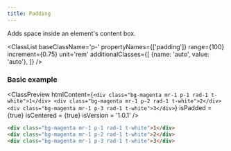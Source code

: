 ```yaml
---
title: Padding
---
```



Adds space inside an element's content box.

<ClassList 
  baseClassName='p-' 
  propertyNames={['padding']} 
  range={100} 
  increment={0.75} 
  unit='rem' 
  additionalClasses={[
    {name: 'auto', value: 'auto'},
  ]} 
/>

### Basic example

<ClassPreview
  htmlContent={`
    <div class="bg-magenta mr-1 p-1 rad-1 t-white">1</div>
    <div class="bg-magenta mr-1 p-2 rad-1 t-white">2</div>
    <div class="bg-magenta mr-1 p-3 rad-1 t-white">3</div>
  `}
  isPadded = {true}
  isCentered = {true}
  isVersion = '1.0.1'
/>

```html
<div class="bg-magenta mr-1 p-1 rad-1 t-white">1</div>
<div class="bg-magenta mr-1 p-2 rad-1 t-white">2</div>
<div class="bg-magenta mr-1 p-3 rad-1 t-white">3</div>
```